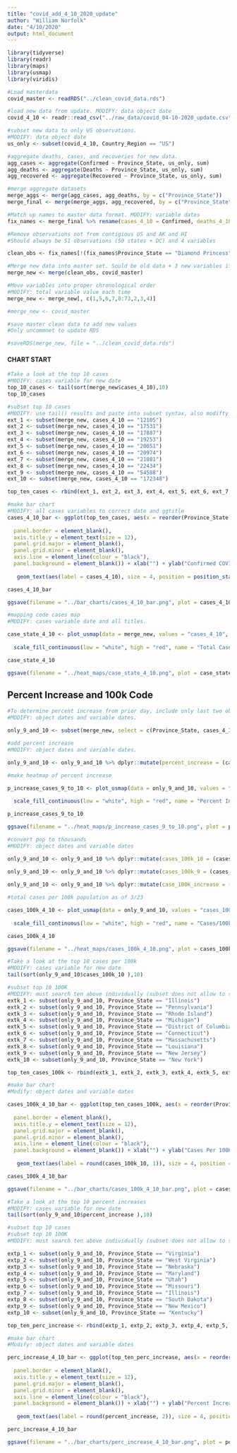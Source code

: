 ```yaml
---
title: "covid_add_4_10_2020_update"
author: "William Norfolk"
date: "4/10/2020"
output: html_document
---
```


```r
library(tidyverse)
library(readr)
library(maps)
library(usmap)
library(viridis)
```

```r
#Load masterdata
covid_master <- readRDS("../clean_covid_data.rds")
```


```r
#load new data from update. MODIFY: data object date
covid_4_10 <- readr::read_csv("../raw_data/covid_04-10-2020_update.csv")
```

```r
#subset new data to only US observations. 
#MODIFY: data object date
us_only <- subset(covid_4_10, Country_Region == "US")
```

```r
#aggregate deaths, cases, and recoveries for new data. 
agg_cases <- aggregate(Confirmed ~ Province_State, us_only, sum)
agg_deaths <- aggregate(Deaths ~ Province_State, us_only, sum)
agg_recovered <- aggregate(Recovered ~ Province_State, us_only, sum)
```

```r
#merge aggregate datasets
merge_aggs <- merge(agg_cases, agg_deaths, by = c("Province_State"))
merge_final <- merge(merge_aggs, agg_recovered, by = c("Province_State"))
```

```r
#Match up names to master data format. MODIFY: variable dates
fix_names <- merge_final %>% rename(cases_4_10 = Confirmed, deaths_4_10 = Deaths, recov_4_10 = Recovered)
```

```r
#Remove observations not from contigious US and AK and HI
#Should always be 51 observations (50 states + DC) and 4 variables

clean_obs <- fix_names[!(fix_names$Province_State == "Diamond Princess" | fix_names$Province_State == "Grand Princess" | fix_names$Province_State == "Guam" | fix_names$Province_State == "Puerto Rico" | fix_names$Province_State == "United States Virgin Islands" | fix_names$Province_State == "US" | fix_names$Province_State == "American Samoa" | fix_names$Province_State == "Northern Mariana Islands" | fix_names$Province_State == "Virgin Islands" | fix_names$Province_State == "Wuhan Evacuee" | fix_names$Province_State == "Recovered"),]
```

```r
#Merge new data into master set. Sould be old data + 3 new variables if successful
merge_new <- merge(clean_obs, covid_master)
```

```r
#Move variables into proper chronological order
#MODIFY: total variable value each time
merge_new <- merge_new[, c(1,5,6,7,8:73,2,3,4)]
```

```r
#merge_new <- covid_master
```


```r
#save master clean data to add new values
#Only uncommnet to update RDS

#saveRDS(merge_new, file = "../clean_covid_data.rds")
```

#### CHART START

```r
#Take a look at the top 10 cases
#MODIFY: cases variable for new date
top_10_cases <- tail(sort(merge_new$cases_4_10),10)
top_10_cases
```

```r
#subset top 10 cases
#MODIFY: use tail() results and paste into subset syntax, also modifty cases date value
ext_1 <- subset(merge_new, cases_4_10 == "12105")
ext_2 <- subset(merge_new, cases_4_10 == "17531")
ext_3 <- subset(merge_new, cases_4_10 == "17887")
ext_4 <- subset(merge_new, cases_4_10 == "19253")
ext_5 <- subset(merge_new, cases_4_10 == "20051")
ext_6 <- subset(merge_new, cases_4_10 == "20974")
ext_7 <- subset(merge_new, cases_4_10 == "21081")
ext_8 <- subset(merge_new, cases_4_10 == "22434")
ext_9 <- subset(merge_new, cases_4_10 == "54588")
ext_10 <- subset(merge_new, cases_4_10 == "172348")

top_ten_cases <- rbind(ext_1, ext_2, ext_3, ext_4, ext_5, ext_6, ext_7, ext_8, ext_9, ext_10)
```

```r
#make bar chart
#MODIFY: all cases variables to correct date and ggtitle
cases_4_10_bar <- ggplot(top_ten_cases, aes(x = reorder(Province_State, -cases_4_10), cases_4_10)) + geom_bar(aes(fill = reorder(Province_State, -cases_4_10)),stat = "identity") + theme(axis.text.x = element_text(angle = 45, hjust = 1),
                                                                                                   legend.position = "none",                                                                        axis.text=element_text(size=12),
  panel.border = element_blank(), 
  axis.title.y = element_text(size = 12),
  panel.grid.major = element_blank(),
  panel.grid.minor = element_blank(),
  axis.line = element_line(colour = "black"),
  panel.background = element_blank()) + xlab("") + ylab("Confirmed COVID-19 Cases") + ggtitle("Top Ten Confirmed COVID-19 Cases by State 4/10/2020") +
  
   geom_text(aes(label = cases_4_10), size = 4, position = position_stack(vjust = 0.8))

cases_4_10_bar 
```

```r
ggsave(filename = "../bar_charts/cases_4_10_bar.png", plot = cases_4_10_bar)
```

```r
#mapping code cases map
#MODIFY: cases variable date and all titles.

case_state_4_10 <- plot_usmap(data = merge_new, values = "cases_4_10", color = "black") + 
  
  scale_fill_continuous(low = "white", high = "red", name = "Total Cases", label = scales::comma) + theme(legend.position = "right", plot.title = element_text(color = "black", size = 15, face = "bold"), plot.subtitle = element_text(color = "black", size = 10, face = "italic")) + labs(title = "COVID-19 Confirmed Cases by State", subtitle = "Data as of: 4/10/2020")

case_state_4_10
```

```r
ggsave(filename = "../heat_maps/case_state_4_10.png", plot = case_state_4_10)
```

## Percent Increase and 100k Code

```r
#To determine percent increase from prior day, include only last two observations
#MODIFY: object dates and variable dates.

only_9_and_10 <- subset(merge_new, select = c(Province_State, cases_4_10, cases_4_9, fips, total_pop))
```




```r
#add percent increase
#MODIFY: object dates and variable dates.

only_9_and_10 <- only_9_and_10 %>% dplyr::mutate(percent_increase = (cases_4_10 - cases_4_9) / cases_4_9 * 100)
```

```r
#make heatmap of percent increase

p_increase_cases_9_to_10 <- plot_usmap(data = only_9_and_10, values = "percent_increase", color = "black") + 
  
  scale_fill_continuous(low = "white", high = "red", name = "Percent Increase", label = scales::comma) + theme(legend.position = "right", plot.title = element_text(color = "black", size = 15, face = "bold"), plot.subtitle = element_text(color = "black", size = 10, face = "italic")) + labs(title = "Percent Increase of Confirmed COVID-19 Cases by State", subtitle = "From: 4/9/2020-4/10/2020")

p_increase_cases_9_to_10
```

```r
ggsave(filename = "../heat_maps/p_increase_cases_9_to_10.png", plot = p_increase_cases_9_to_10)
```

```r
#convert pop to thousands
#MODIFY: object dates and variable dates

only_9_and_10 <- only_9_and_10 %>% dplyr::mutate(cases_100k_10 = (cases_4_10 / total_pop) *100000)
  
only_9_and_10 <- only_9_and_10 %>% dplyr::mutate(cases_100k_9 = (cases_4_9 / total_pop) * 100000)

only_9_and_10 <- only_9_and_10 %>% dplyr::mutate(case_100k_increase = (cases_100k_10 - cases_100k_9) / cases_100k_9 *100)

```

```r
#total cases per 100k population as of 3/23

cases_100k_4_10 <- plot_usmap(data = only_9_and_10, values = "cases_100k_10", color = "black") + 
  
  scale_fill_continuous(low = "white", high = "red", name = "Cases/100k Population", label = scales::comma) + theme(legend.position = "right", plot.title = element_text(color = "black", size = 15, face = "bold"), plot.subtitle = element_text(color = "black", size = 10, face = "italic")) + labs(title = "COVID-19 Confirmed Cases Per 100K Individuals by State", subtitle = "Data as of: 4/10/2020")

cases_100k_4_10
```

```r
ggsave(filename = "../heat_maps/cases_100k_4_10.png", plot = cases_100k_4_10)
```

```r
#Take a look at the top 10 cases per 100k
#MODIFY: cases variable for new date
tail(sort(only_9_and_10$cases_100k_10 ),10)
```


```r
#subset top 10 100K
#MODIFY: must search ten above individually (subset does not allow to select by these values for some reason...) and past the states in the code below.Also modify variable and object date names.
extk_1 <- subset(only_9_and_10, Province_State == "Illinois")
extk_2 <- subset(only_9_and_10, Province_State == "Pennsylvania")
extk_3 <- subset(only_9_and_10, Province_State == "Rhode Island")
extk_4 <- subset(only_9_and_10, Province_State == "Michigan")
extk_5 <- subset(only_9_and_10, Province_State == "District of Columbia")
extk_6 <- subset(only_9_and_10, Province_State == "Connecticut")
extk_7 <- subset(only_9_and_10, Province_State == "Massachusetts")
extk_8 <- subset(only_9_and_10, Province_State == "Louisiana")
extk_9 <- subset(only_9_and_10, Province_State == "New Jersey")
extk_10 <- subset(only_9_and_10, Province_State == "New York")

top_ten_cases_100k <- rbind(extk_1, extk_2, extk_3, extk_4, extk_5, extk_6, extk_7, extk_8, extk_9, extk_10)
```

```r
#make bar chart
#Modify: object dates and variable dates

cases_100k_4_10_bar <- ggplot(top_ten_cases_100k, aes(x = reorder(Province_State, -cases_100k_10), cases_100k_10)) + geom_bar(aes(fill = reorder(Province_State, -cases_100k_10)), stat = "identity") + theme(axis.text.x = element_text(angle = 45, hjust = 1),
                                                                                                   legend.position = "none",                                                                        axis.text=element_text(size=12),
  panel.border = element_blank(),   
  axis.title.y = element_text(size = 12),
  panel.grid.major = element_blank(),
  panel.grid.minor = element_blank(),
  axis.line = element_line(colour = "black"),
  panel.background = element_blank()) + xlab("") + ylab("Cases Per 100K Individuals") + ggtitle("Top Ten COVID-19 Confirmed Cases Per 100K Individuals by State 4/10/2020") +
  
   geom_text(aes(label = round(cases_100k_10, 1)), size = 4, position = position_stack(vjust = 0.8))

cases_100k_4_10_bar
```

```r
ggsave(filename = "../bar_charts/cases_100k_4_10_bar.png", plot = cases_100k_4_10_bar)
```

```r
#Take a look at the top 10 percent increases
#MODIFY: cases variable for new date
tail(sort(only_9_and_10$percent_increase ),10)
```

```r
#subset top 10 cases
#subset top 10 100K
#MODIFY: must search ten above individually (subset does not allow to select by these values for some reason...) and past the states in the code below.Also modify variable and object date names.

extp_1 <- subset(only_9_and_10, Province_State == "Virginia")
extp_2 <- subset(only_9_and_10, Province_State == "West Virginia")
extp_3 <- subset(only_9_and_10, Province_State == "Nebraska")
extp_4 <- subset(only_9_and_10, Province_State == "Maryland")
extp_5 <- subset(only_9_and_10, Province_State == "Utah")
extp_6 <- subset(only_9_and_10, Province_State == "Missouri")
extp_7 <- subset(only_9_and_10, Province_State == "Illinois")
extp_8 <- subset(only_9_and_10, Province_State == "South Dakota")
extp_9 <- subset(only_9_and_10, Province_State == "New Mexico")
extp_10 <- subset(only_9_and_10, Province_State == "Kentucky")

top_ten_perc_increase <- rbind(extp_1, extp_2, extp_3, extp_4, extp_5, extp_6, extp_7, extp_8, extp_9, extp_10)
```

```r
#make bar chart
#Modify: object dates and variable dates

perc_increase_4_10_bar <- ggplot(top_ten_perc_increase, aes(x = reorder(Province_State, -percent_increase), percent_increase)) + geom_bar(aes(fill = reorder(Province_State, -percent_increase)), stat = "identity") + theme(axis.text.x = element_text(angle = 45, hjust = 1),
                                                                                                   legend.position = "none",                                                                        axis.text=element_text(size=12),
  panel.border = element_blank(),   
  axis.title.y = element_text(size = 12),
  panel.grid.major = element_blank(),
  panel.grid.minor = element_blank(),
  axis.line = element_line(colour = "black"),
  panel.background = element_blank()) + xlab("") + ylab("Percent Increase") + ggtitle("COVID-19: Top Ten Percent Increase by State from 4/9/20-4/10/20") +
  
   geom_text(aes(label = round(percent_increase, 2)), size = 4, position = position_stack(vjust = 0.8))

perc_increase_4_10_bar
```

```r
ggsave(filename = "../bar_charts/perc_increase_4_10_bar.png", plot = perc_increase_4_10_bar)
```